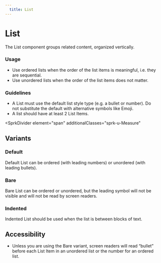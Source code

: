 ```yaml
---
  title: List
---
```


# List

The List component groups related content,
organized vertically.

<ComponentPreview
  componentName="list--unordered"
  hasReact
  hasAngular
  hasHTML
/>

### Usage

- Use ordered lists when the order of
the list items is meaningful, i.e.
they are sequential. 
- Use unordered lists when the order
of the list items does not matter. 

### Guidelines

- A List must use the default list style
type (e.g. a bullet or number). Do not
substitute the default with alternative
symbols like Emoji. 
- A list should have at least 2 List Items. 

<SprkDivider
 element="span"
 additionalClasses="sprk-u-Measure"
></SprkDivider>

## Variants

### Default

Default List can be ordered (with leading numbers)
or unordered (with leading bullets). 

<ComponentPreview
  componentName="list--ordered"
  hasReact
  hasAngular
  hasHTML
/>

<ComponentPreview
  componentName="list--unordered"
  hasReact
  hasAngular
  hasHTML
/>

### Bare

Bare List can be ordered or unordered,
but the leading symbol will not be visible
and will not be read by screen readers. 

<ComponentPreview
  componentName="list--bare"
  hasReact
  hasAngular
  hasHTML
/>

### Indented

Indented List should be used when the
list is between blocks of text. 

<ComponentPreview
  componentName="list--indented"
  hasReact
  hasAngular
  hasHTML
/>

## Accessibility

- Unless you are using the Bare variant,
screen readers will read “bullet” before
each List Item in an unordered list or
the number for an ordered list.  